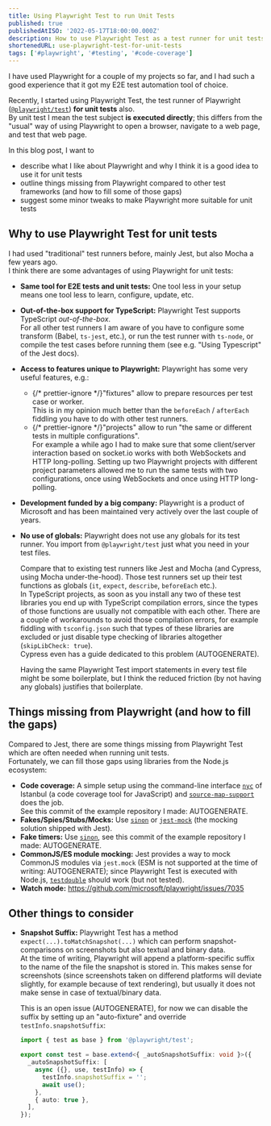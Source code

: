 ```yaml
---
title: Using Playwright Test to run Unit Tests
published: true
publishedAtISO: '2022-05-17T18:00:00.000Z'
description: How to use Playwright Test as a test runner for unit tests (as an alternative to Jest/Mocha) and fill in missing pieces (e.g. code coverage).
shortenedURL: use-playwright-test-for-unit-tests
tags: ['#playwright', '#testing', '#code-coverage']
---
```


I have used Playwright for a couple of my projects so far, and I had such a good experience that it got my E2E test automation tool of choice.

Recently, I started using Playwright Test, the test runner of Playwright ([`@playwright/test`](https://www.npmjs.com/package/@playwright/test)) **for unit tests** also.  
By unit test I mean the test subject **is executed directly**; this differs from the "usual" way of using Playwright to open a browser, navigate to a web page, and test that web page.

In this blog post, I want to

- describe what I like about Playwright and why I think it is a good idea to use it for unit tests
- outline things missing from Playwright compared to other test frameworks (and how to fill some of those gaps)
- suggest some minor tweaks to make Playwright more suitable for unit tests

## Why to use Playwright Test for unit tests

I had used "traditional" test runners before, mainly Jest, but also Mocha a few years ago.  
I think there are some advantages of using Playwright for unit tests:

- **Same tool for E2E tests and unit tests:**
  One tool less in your setup means one tool less to learn, configure, update, etc.
- **Out-of-the-box support for TypeScript:**
  Playwright Test supports TypeScript _out-of-the-box_.  
  For all other test runners I am aware of you have to configure some transform (Babel, `ts-jest`, etc.), or run the test runner with `ts-node`, or compile the test cases before running them (see e.g. <FancyAnchor href="https://jestjs.io/docs/getting-started#using-typescript">"Using Typescript" of the Jest docs</FancyAnchor>).
- **Access to features unique to Playwright:**
  Playwright has some very useful features, e.g.:

  - {/* prettier-ignore */}<FancyAnchor href="https://playwright.dev/docs/test-fixtures">"fixtures"</FancyAnchor> allow to prepare resources per test case or worker.  
    This is in my opinion much better than the `beforeEach` / `afterEach` fiddling you have to do with other test runners.
  - {/* prettier-ignore */}<FancyAnchor href="https://playwright.dev/docs/test-advanced#projects">"projects"</FancyAnchor> allow to run "the same or different tests in multiple configurations".  
    For example a while ago I had to make sure that some client/server interaction based on <FancyAnchor href="https://socket.io">socket.io</FancyAnchor> works with both WebSockets and HTTP long-polling.
    Setting up two Playwright projects with different project parameters allowed me to run the same tests with two configurations, once using WebSockets and once using HTTP long-polling.

- **Development funded by a big company:**
  Playwright is a product of Microsoft and has been maintained very actively over the last couple of years.
- **No use of globals:** Playwright does not use any globals for its test runner.
  You import from `@playwright/test` just what you need in your test files.

  Compare that to existing test runners like Jest and Mocha (and Cypress, using Mocha under-the-hood).
  Those test runners set up their test functions as globals (`it`, `expect`, `describe`, `beforeEach` etc.).  
  In TypeScript projects, as soon as you install any two of these test libraries you end up with TypeScript compilation errors, since the types of those functions are usually not compatible with each other.
  There are a couple of workarounds to avoid those compilation errors, for example fiddling with `tsconfig.json` such that types of these libraries are excluded or just disable type checking of libraries altogether (`skipLibCheck: true`).  
  Cypress even has a guide dedicated to this problem (<FancyAnchor href="https://docs.cypress.io/guides/tooling/typescript-support">AUTOGENERATE</FancyAnchor>).

  Having the same Playwright Test import statements in every test file might be some boilerplate, but I think the reduced friction (by not having any globals) justifies that boilerplate.

## Things missing from Playwright (and how to fill the gaps)

Compared to Jest, there are some things missing from Playwright Test which are often needed when running unit tests.  
Fortunately, we can fill those gaps using libraries from the Node.js ecosystem:

- **Code coverage:**
  A simple setup using the command-line interface [`nyc`](https://github.com/istanbuljs/nyc) of Istanbul (a code coverage tool for JavaScript) and [`source-map-support`](https://www.npmjs.com/package/source-map-support) does the job.  
  See this commit of the example repository I made: <FancyAnchor href="https://github.com/pkerschbaum/blog-playwright-for-unit-tests_example/compare/base-setup...code-coverage">AUTOGENERATE</FancyAnchor>.
- **Fakes/Spies/Stubs/Mocks:**
  Use [`sinon`](https://www.npmjs.com/package/sinon) or [`jest-mock`](https://www.npmjs.com/package/jest-mock) (the mocking solution shipped with Jest).
- **Fake timers:**
  Use [`sinon`](https://www.npmjs.com/package/sinon), see this commit of the example repository I made: <FancyAnchor href="https://github.com/pkerschbaum/blog-playwright-for-unit-tests_example/compare/code-coverage...fake-timers">AUTOGENERATE</FancyAnchor>.
- **CommonJS/ES module mocking:**
  Jest provides a way to mock CommonJS modules via `jest.mock` (ESM is not supported at the time of writing: <FancyAnchor href="https://github.com/facebook/jest/issues/10025">AUTOGENERATE</FancyAnchor>); since Playwright Test is executed with Node.js, [`testdouble`](https://github.com/testdouble/testdouble.js) should work (but not tested).
- **Watch mode:** https://github.com/microsoft/playwright/issues/7035

## Other things to consider

- **Snapshot Suffix:**
  Playwright Test has a method `expect(...).toMatchSnapshot(...)` which can perform snapshot-comparisons on screenshots but also textual and binary data.  
  At the time of writing, Playwright will append a platform-specific suffix to the name of the file the snapshot is stored in.
  This makes sense for screenshots (since screenshots taken on differend platforms will deviate slightly, for example because of text rendering), but usually it does not make sense in case of textual/binary data.

  This is an open issue (<FancyAnchor href="https://github.com/microsoft/playwright/issues/11134">AUTOGENERATE</FancyAnchor>), for now we can disable the suffix by setting up an "auto-fixture" and override `testInfo.snapshotSuffix`:

  ```typescript
  import { test as base } from '@playwright/test';

  export const test = base.extend<{ _autoSnapshotSuffix: void }>({
    _autoSnapshotSuffix: [
      async ({}, use, testInfo) => {
        testInfo.snapshotSuffix = '';
        await use();
      },
      { auto: true },
    ],
  });
  ```
